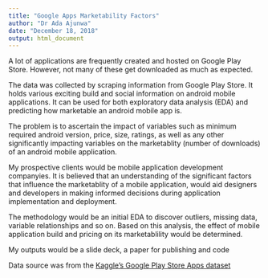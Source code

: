 ```yaml
---
title: "Google Apps Marketability Factors"
author: "Dr Ada Ajunwa"
date: "December 18, 2018"
output: html_document
---
```


A lot of applications are frequently created and hosted on Google Play Store. However, not many of these get downloaded as much as expected.

The data was collected by scraping information from Google Play Store. It holds various exciting build and social information on android mobile applications. It can be used for both exploratory data analysis (EDA) and predicting how marketable an android mobile app is. 

The problem is to ascertain the impact of variables such as minimum required android version, price, size, ratings, as well as any other significantly impacting variables on the marketablity (number of downloads) of an android mobile application.

My prospective clients would be mobile application development companyies. It is believed that an understanding of the significant factors that influence the marketablity of a mobile application, would aid designers and developers in making informed decisions during application implementation and deployment. 

The methodology would be an initial EDA to discover  outliers, missing data, variable relationships and so on. Based on this analysis, the effect of mobile application build and pricing on its marketablility would be determined. 

My outputs would be a slide deck, a paper for publishing and code  

Data source was from the [Kaggle's Google Play Store Apps dataset](https://www.kaggle.com/lava18/google-play-store-apps)